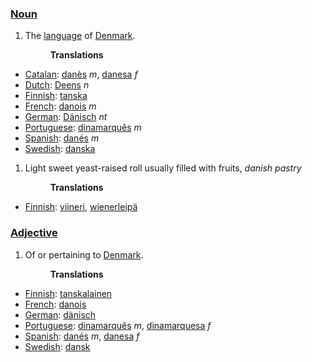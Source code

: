 ===[[Noun]]===
# The [[language]] of [[Denmark]].
#:'''Translations'''
*[[Catalan]]: [[danès]] ''m'', [[danesa]] ''f''
*[[Dutch]]: [[Deens]] ''n''
*[[Finnish]]: [[tanska]]
*[[French]]: [[danois]] ''m''
*[[German]]: [[Dänisch]] ''nt''
*[[Portuguese]]: [[dinamarquês]] ''m''
*[[Spanish]]: [[danés]] ''m''
*[[Swedish]]: [[danska]]
#Light sweet yeast-raised roll usually filled with fruits, ''danish pastry''
#:'''Translations'''
*[[Finnish]]: [[viineri]], [[wienerleipä]]
===[[Adjective]]===
# Of or pertaining to [[Denmark]].
#:'''Translations'''
*[[Finnish]]: [[tanskalainen]]
*[[French]]: [[danois]]
*[[German]]: [[dänisch]]
*[[Portuguese]]: [[dinamarquês]] ''m'', [[dinamarquesa]] ''f''
*[[Spanish]]: [[danés]] ''m'', [[danesa]] ''f''
*[[Swedish]]: [[dansk]]